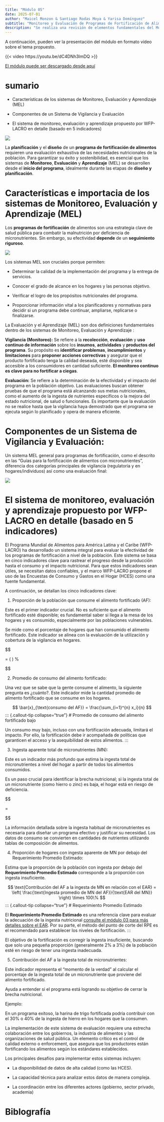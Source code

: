 ```yaml
---
title: "Módulo 05"
date: 2025-07-01
author: "Maicel Monzon & Santiago Rodas Moya & Yarisa Domínguez"
subtitle: "Monitoreo y Evaluación de Programas de Fortificación de Alimentos"
description: "Se realiza una revisión de elementos fundamentales del Monitoreo y Evaluación de Programas de Fortificación de Alimentos"
---
```



A continuación, pueden ver la presentación del módulo en formato vídeo sobre el tema propuesto.

{{< video https://youtu.be/dC4DNh3lmDQ >}}

[El módulo puede ser descargado desde aquí](/static/videos/videomodulo05.zip)


# sumario

- Características de los sistemas de Monitoreo, Evaluación y Aprendizaje (MEL) 

- Componentes de un Sistema de Vigilancia y Evaluación

- El sistema de monitoreo, evaluación y aprendizaje propuesto por WFP-LACRO en detalle (basado en 5 indicadores)


![](/static/images/modulo05.png)


La **planificación** y el **diseño** de un **programa de fortificación de alimentos** requieren una evaluación exhaustiva de las necesidades nutricionales de la población.
Para garantizar su éxito y sostenibilidad, es esencial que los sistemas de **Monitoreo**, **Evaluación** y **Aprendizaje** (MEL) se desarrollen desde el **inicio del programa**, idealmente durante las etapas de **diseño y planificación**.


# Características e importacia de los sistemas de **Monitoreo**, **Evaluación** y **Aprendizaje** (MEL) 

Los **programas de fortificación** de alimentos son una estrategia clave de salud pública para combatir la malnutrición por deficiencia de micronutrientes.  Sin embargo, su efectividad **depende** de un **seguimiento riguroso**.

![](/static/images/modulo05paso.png)

Los sistemas MEL son cruciales porque permiten:

- Determinar la calidad de la implementación del programa y la entrega de servicios.

- Conocer el grado de alcance en los hogares y las personas objetivo.

- Verificar el logro de los propósitos nutricionales del programa.

- Proporcionar información vital a los planificadores y normativas para decidir si un programa debe continuar, ampliarse, replicarse o finalizarse.


La Evaluación y el Aprendizaje (MEL) son dos definiciones fundamentales dentro de los sistemas de Monitoreo, Evaluación y Aprendizaje  : 


**Vigilancia (Monitoreo):** Se refiere a la **recolección**, **evaluación** y **uso continuo de información** sobre los **insumos**, **actividades** y **productos del programa**. Su propósito es **identificar problemas**, **incumplimientos** y **limitaciones** para **proponer acciones correctivas** y asegurar que el producto fortificado tenga la calidad deseada, esté disponible y sea accesible a los consumidores en cantidad suficiente. **El monitoreo continuo es clave para no fortificar a ciegas**.



**Evaluación:** Se refiere a la determinación de la efectividad y el impacto del programa en la población objetivo. Las evaluaciones buscan obtener pruebas de que el programa está alcanzando sus metas nutricionales, como el aumento de la ingesta de nutrientes específicos o la mejora del estado nutricional, de salud o funcionales. Es importante que la evaluación no se realice hasta que la vigilancia haya demostrado que el programa se ejecuta según lo planificado y opera de manera eficiente.


# Componentes de un Sistema de Vigilancia y Evaluación:

Un sistema MEL general para programas de fortificación, como el descrito en las "Guías para la fortificación de alimentos con micronutrientes", diferencia dos categorías principales de vigilancia (regulatoria y en hogares/individuos) así como una evaluación final:


![](/static/images/modulo05mel2.png)



# El sistema de monitoreo, evaluación y aprendizaje propuesto por WFP-LACRO en detalle (basado en 5 indicadores)

El Programa Mundial de Alimentos para América Latina y el Caribe (WFP-LACRO) ha desarrollado un sistema integral para evaluar la efectividad de los programas de fortificación a nivel de la población. Este sistema se basa en cinco indicadores clave para rastrear el progreso desde la producción hasta el consumo y el impacto nutricional. Para que estos indicadores sean útiles, se necesitan datos confiables, y el marco WFP-LACRO propone el uso de las Encuestas de Consumo y Gastos en el Hogar (HCES) como una fuente fundamental.

A continuación, se detallan los cinco indicadores clave:

1. Proporción de la población que consume el alimento fortificado (AF):

Este es el primer indicador crucial. No es suficiente que el alimento fortificado esté disponible; es fundamental saber si llega a la mesa de los hogares y es consumido, especialmente por las poblaciones vulnerables.

Se mide como el porcentaje de hogares que han consumido el alimento fortificado. Este indicador se alinea con la evaluación de la utilización y cobertura de la vigilancia en hogares.

$$

\text{Proporción de la población que consume el alimento fortificado} = \left( \frac{\text{Número de personas que consumen el AF}}{\text{Población total}} \right) \times 100\%

$$

2. Promedio de consumo del alimento fortificado:

Una vez que se sabe que la gente consume el alimento, la siguiente pregunta es ¿cuánto?. Este indicador mide la cantidad promedio de alimento fortificado que se consume en los hogares.

$$
\bar{x}_{\text{consumo del AF}} = \frac{\sum_{i=1}^{n} x_i}{n}
$$
::: {.callout-tip collapse="true"}
# Promedio de consumo del alimento fortificado bajo

Un consumo muy bajo, incluso con una fortificación adecuada, limitará el impacto. Por ello, la fortificación debe ir acompañada de políticas que garanticen el acceso y la asequibilidad de estos alimentos.
:::



3. Ingesta aparente total de micronutrientes (MN):

Este es un indicador más profundo que estima la ingesta total de micronutrientes a nivel del hogar a partir de todos los alimentos consumidos.

Es un paso crucial para identificar la brecha nutricional; si la ingesta total de un micronutriente (como hierro o zinc) es baja, el hogar está en riesgo de deficiencia.

$$

\text{Ingesta aparente total de micronutrientes} = \text{Consumo promedio del AF} \times \text{Concentración del MN en el AF}


$$

La información detallada sobre la ingesta habitual de micronutrientes es necesaria para diseñar un programa efectivo y justificar su necesidad. Los datos de consumo se convierten en cantidades de nutrientes utilizando tablas de composición de alimentos.

4. Proporción de hogares con ingesta aparente de MN por debajo del Requerimiento Promedio Estimado:



Estima que la proporción de la población con ingesta por debajo del **Requerimiento Promedio Estimado** corresponde a la proporción con ingesta insuficiente.




$$
\text{Contribución del AF a la ingesta de MN en relación con el EAR} = \left( \frac{\text{Ingesta promedio de MN del AF}}{\text{EAR del MN}} \right) \times 100\%
$$
::: {.callout-tip collapse="true"}
# Requerimiento Promedio Estimado

El **Requerimiento Promedio Estimado** es una referencia clave para evaluar la adecuación de la ingesta nutricional [consulte el módulo 03 para más detalles sobre el EAR](../../modulos/tema01/modulo03.qmd). Por su parte, el método del punto de corte del RPE es el recomendado para establecer los niveles de fortificación. 
:::


El objetivo de la fortificación es corregir la ingesta insuficiente, buscando que solo una pequeña proporción (generalmente 2% a 3%) de la población esté en riesgo de tener una ingesta inadecuada.


5. Contribución del AF a la ingesta total de micronutrientes:

Este indicador representa el "momento de la verdad" al calcular el porcentaje de la ingesta total de un micronutriente que proviene del alimento fortificado.

Ayuda a entender si el programa está logrando su objetivo de cerrar la brecha nutricional. 


Ejemplo:

En un programa exitoso, la harina de trigo fortificada podría contribuir con el 30% o 40% de la ingesta de hierro en los hogares que la consumen.

La implementación de este sistema de evaluación requiere una estrecha colaboración entre los gobiernos, la industria de alimentos y las organizaciones de salud pública. Un elemento crítico es el control de calidad externo o enforcement, que asegura que los productores están fortificando los alimentos según los estándares establecidos.

Los principales desafíos para implementar estos sistemas incluyen:

- La disponibilidad de datos de alta calidad (como las HCES).

- La capacidad técnica para analizar estos datos de manera compleja.

- La coordinación entre los diferentes actores (gobierno, sector privado, academia)




# Biblografía
